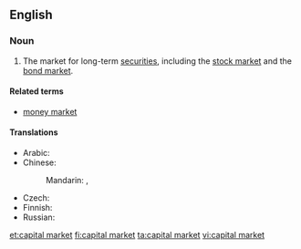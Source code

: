 ==English==
{{wikipedia}}

===Noun===
{{en-noun|head=[[capital]] [[market]]}}

# {{lb|en|finance}} The market for long-term [[security|securities]], including the [[stock market]] and the [[bond market]].

====Related terms====
* [[money market]]

====Translations====
{{trans-top|market}}
* Arabic: {{t-needed|ar}}
* Chinese:
*: Mandarin: {{t+|cmn|資本市場|sc=Hani}}, {{t+|cmn|资本市场|tr=zīběn shìchǎng|sc=Hani}}
{{trans-mid}}
* Czech: {{t|cs|kapitálový trh|m}}
* Finnish: {{t+|fi|pääomamarkkinat|p}}
* Russian: {{t|ru|ры́нок капита́лов|m|sc=Cyrl}}
{{trans-bottom}}

[[et:capital market]]
[[fi:capital market]]
[[ta:capital market]]
[[vi:capital market]]